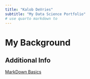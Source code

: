 ```yaml
---
title: "Kalob DeVries"
subtitle: "My Data Science Portfolio"
# use quarto markdown to 
---
```


# My Background


## Additional Info

[MarkDown Basics](https://quarto.org/docs/authoring/markdown-basics.html#links-images)
